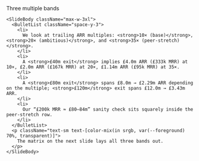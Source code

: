 <div className="flex h-full w-full flex-col items-center justify-center">
  <div className="flex flex-1 flex-col justify-center gap-8 px-8 py-6 w-full max-w-5xl mx-auto">
    <SlideHeader eyebrow="Valuation ↔ ARR ↔ MRR" kicker="What valuations are we looking at?">
      Three multiple bands
    </SlideHeader>

    <SlideBody className="max-w-3xl">
      <BulletList className="space-y-3">
        <li>
          We look at trailing ARR multiples: <strong>10× (base)</strong>, <strong>20× (ambitious)</strong>, and <strong>35× (peer-stretch)</strong>.
        </li>
        <li>
          A <strong>£40m exit</strong> implies £4.0m ARR (£333k MRR) at 10×, £2.0m ARR (£167k MRR) at 20×, £1.14m ARR (£95k MRR) at 35×.
        </li>
        <li>
          A <strong>£80m exit</strong> spans £8.0m → £2.29m ARR depending on the multiple; <strong>£120m</strong> exit spans £12.0m → £3.43m ARR.
        </li>
        <li>
          Our “£200k MRR ≈ £80–84m” sanity check sits squarely inside the peer-stretch row.
        </li>
      </BulletList>
      <p className="text-sm text-[color-mix(in srgb, var(--foreground) 70%, transparent)]">
        The matrix on the next slide lays all three bands out.
      </p>
    </SlideBody>
  </div>
</div>
